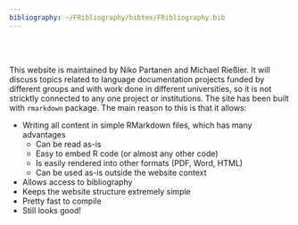 ```yaml
---
bibliography: ~/FRibliography/bibtex/FRibliography.bib
---
```


</br>
</br>

This website is maintained by Niko Partanen and Michael Rießler. It will discuss topics related to language documentation projects funded by different groups and with work done in different universities, so it is not stricktly connected to any one project or institutions. The site has been built with `rmarkdown` package. The main reason to this is that it allows:

* Writing all content in simple RMarkdown files, which has many advantages
    + Can be read as-is
    + Easy to embed R code (or almost any other code)
    + Is easily rendered into other formats (PDF, Word, HTML)
    + Can be used as-is outside the website context 
* Allows access to bibliography
* Keeps the website structure extremely simple
* Pretty fast to compile
* Still looks good!
